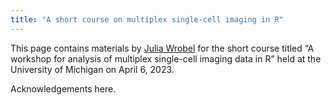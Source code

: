 ```yaml
---
title: "A short course on multiplex single-cell imaging in R"
---
```



This page contains materials by [Julia Wrobel](http://juliawrobel.com/) for the short course titled "A workshop for analysis of multiplex single-cell imaging data in R" held at the University of Michigan on April 6, 2023.


Acknowledgements here.